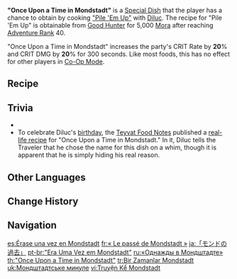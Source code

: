 {{Food Infobox
|id              = 108058
|description     = Feast your eyes and then your stomach upon this delicacy as the soft ribs melt in your mouth. Who knew Diluc was able to cook this well?
|type            = ATK-Boosting Dishes
|effectType      = CRIT Rate Up
|effect          = Increases all party members' CRIT Rate by '''20'''% and CRIT DMG by '''20'''% for 300s.
|eff_att1        = CRIT Rate
|eff_att2        = CRIT DMG
|quality         = 3
|character       = Diluc
|base            = "Pile 'Em Up"
}}
'''"Once Upon a Time in Mondstadt"''' is a [[Special Dish]] that the player has a chance to obtain by cooking [["Pile 'Em Up"]] with [[Diluc]]. The recipe for "Pile 'Em Up" is obtainable from [[Good Hunter]] for 5,000 [[Mora]] after reaching [[Adventure Rank]] 40.

"Once Upon a Time in Mondstadt" increases the party's CRIT Rate by '''20'''%  and CRIT DMG by '''20'''% for 300 seconds. Like most foods, this has no effect for other players in [[Co-Op Mode]].

==Recipe==
{{Recipe
|type = Cooking
|character = Diluc
|Raw Meat = 3
|Potato = 3
|Small Lamp Grass = 1
|Cheese = 1
|sort = Raw Meat;Potato;Small Lamp Grass;Cheese
}}

==Trivia==
* {{Mail Attachments by Category List}}
* To celebrate Diluc's [[birthday]], the [[Teyvat Food Notes]] published a [https://ys.mihoyo.com/main/news/detail/15367 real-life recipe] for "Once Upon a Time in Mondstadt." In it, Diluc tells the Traveler that he chose the name for this dish on a whim, though it is apparent that he is simply hiding his real reason.

==Other Languages==
{{Other Languages
|en      = "Once Upon a Time in Mondstadt"
|zhs     = 「蒙德往事」
|zhs_rm  = "Méngdé Wǎngshì"
|zht     = 「蒙德往事」
|zht_rm  = "Méngdé Wǎngshì"
|zh_tl   = "Mondstadt's Past"
|ja      = 「モンドの過去」
|ja_rm   = "Mondo no Kako"
|ja_tl   = "Mondstadt's Past"
|ko      = 「몬드의 과거」
|ko_rm   = "Mondeu-ui Gwageo"
|ko_tl   = "The Past of Mondstadt"
|es      = Érase una vez en Mondstadt
|es_tl   = Once Upon a Time in Mondstadt
|fr      = «&nbsp;Le passé de Mondstadt&nbsp;»
|fr_tl   = "The Past of Mondstadt"
|ru      = «Однажды в Мондштадте»
|ru_tl   = "Once Upon a Time in Mondstadt"
|th      = "Once Upon a Time in Mondstadt"
|vi      = Truyện Kể Mondstadt
|vi_tl   = Mondstadt Tale
|de      = „Es war einmal in Mondstadt“
|de_tl   = "Once Upon a Time in Mondstadt"
|id      = "Once Upon a Time in Mondstadt"
|pt      = "Era Uma Vez em Mondstadt"
|pt_tl   = "Once Upon a Time in Mondstadt"
|tr      = Bir Zamanlar Mondstadt
|tr_tl   = Once Upon a Time in Mondstadt
|it      = C'era una volta a Mondstadt
|it_tl   = Once Upon a Time in Mondstadt
}}

==Change History==
{{Change History|1.0}}

==Navigation==
{{Food Navbox|type=Special Dishes}}

[[es:Érase una vez en Mondstadt]]
[[fr:« Le passé de Mondstadt »]]
[[ja:「モンドの過去」]]
[[pt-br:"Era Uma Vez em Mondstadt"]]
[[ru:«Однажды в Мондштадте»]]
[[th:"Once Upon a Time in Mondstadt"]]
[[tr:Bir Zamanlar Mondstadt]]
[[uk:Мондштадтське минуле]]
[[vi:Truyện Kể Mondstadt]]
